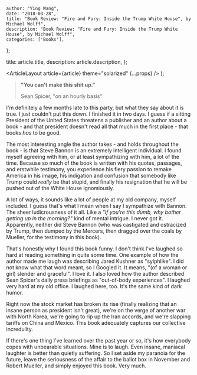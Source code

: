 
    author: "Ying Wang",
    date: "2018-03-28",
    title: "Book Review: "Fire and Fury: Inside the Trump White House", by Michael Wolff",
    description: "Book Review: "Fire and Fury: Inside the Trump White House", by Michael Wolff",
    categories: ['Books'],
};

  title: article.title,
  description: article.description,
};

  <ArticleLayout article={article} theme="solarized" {...props} />
);

> **"You can't make this shit up."**
>
> Sean Spicer, "on an hourly basis"

I'm definitely a few months late to this party, but what they say about it is true. I just couldn't put this down. I finished it in two days. I guess if a sitting President of the United States threatens a publisher and an author about a book - and that president doesn't read all that much in the first place - that books _has_ to be good.

The most interesting angle the author takes - and holds throughout the book - is that Steve Bannon is an extremely intelligent individual. I found myself agreeing with him, or at least sympathizing with him, a lot of the time. Because so much of the book is written with his quotes, passages, and erstwhile testimony, you experience his fiery passion to remake America in his image, his indigation and confusion that somebody like Trump could _really_ be that stupid, and finally his resignation that he will be pushed out of the White House ignomiously.

A lot of ways, it sounds like a lot of people at my old company, myself included. I guess that's what I mean when I say I sympathize with Bannon. The sheer ludicrousness of it all. Like a _"If you're this dumb, why bother getting up in the morning?"_ kind of mental intrigue. I never got it. Apparently, neither did Steve Bannon (who was castigated and ostracized by Trump, then dumped by the Mercers, then dragged over the coals by Mueller, for the testimony in this book).

That's honestly why I found this book funny. I don't think I've laughed so hard at reading something in quite some time. One example of how the author made me laugh was describing Jared Kushner as "sylphlike". I did not know what that word meant, so I Googled it. It means, "(of a woman or girl) slender and graceful". I love it. I also loved how the author described Sean Spicer's daily press briefings as "out-of-body experiences". I laughed very hard at my old office. I laughed here, too. It's the same kind of dark humor.

Right now the stock market has broken its rise (finally realizing that an insane person as president isn't great), we're on the verge of another war with North Korea, we're going to rip up the Iran accords, and we're slapping tariffs on China and Mexico. This book adequately captures our collective incredulity.

If there's one thing I've learned over the past year or so, it's how everybody copes with unbearable situations. Mine is to laugh. Even insane, maniacal laughter is better than quietly suffering. So I set aside my paranoia for the future, leave the seriousness of the affair to the ballot box in November and Robert Mueller, and simply enjoyed this book. Very much.
